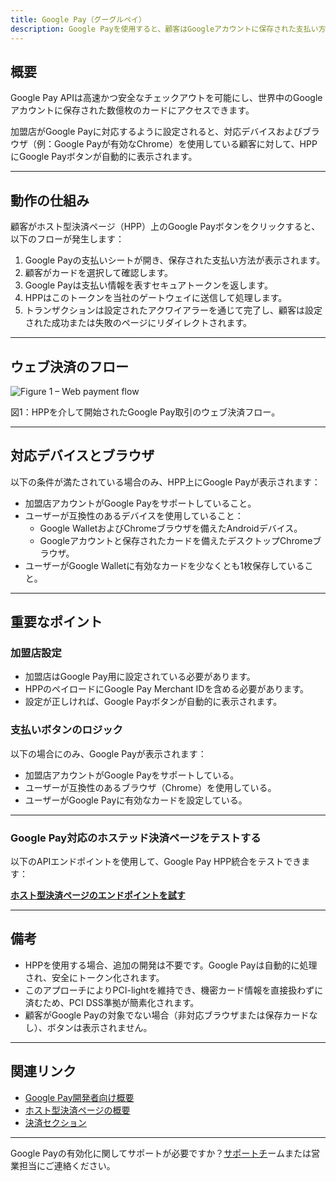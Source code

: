 ```yaml
---
title: Google Pay（グーグルペイ）
description: Google Payを使用すると、顧客はGoogleアカウントに保存された支払い方法を使って迅速に取引を完了できます。有効化されている場合、当社のホスト型決済ページ（HPP）はGoogle Payボタンを動的に表示し、スムーズなワンクリック決済体験を提供します。
---
```


## 概要

Google Pay APIは高速かつ安全なチェックアウトを可能にし、世界中のGoogleアカウントに保存された数億枚のカードにアクセスできます。

加盟店がGoogle Payに対応するように設定されると、対応デバイスおよびブラウザ（例：Google Payが有効なChrome）を使用している顧客に対して、HPPにGoogle Payボタンが自動的に表示されます。

---

## 動作の仕組み

顧客がホスト型決済ページ（HPP）上のGoogle Payボタンをクリックすると、以下のフローが発生します：

1. Google Payの支払いシートが開き、保存された支払い方法が表示されます。
2. 顧客がカードを選択して確認します。
3. Google Payは支払い情報を表すセキュアトークンを返します。
4. HPPはこのトークンを当社のゲートウェイに送信して処理します。
5. トランザクションは設定されたアクワイアラーを通じて完了し、顧客は設定された成功または失敗のページにリダイレクトされます。

---

## ウェブ決済のフロー

![Figure 1 – Web payment flow](/images/flows-payment-gpay-jp.svg)

図1：HPPを介して開始されたGoogle Pay取引のウェブ決済フロー。

---

## 対応デバイスとブラウザ

以下の条件が満たされている場合のみ、HPP上にGoogle Payが表示されます：

- 加盟店アカウントがGoogle Payをサポートしていること。
- ユーザーが互換性のあるデバイスを使用していること：
  - Google WalletおよびChromeブラウザを備えたAndroidデバイス。
  - Googleアカウントと保存されたカードを備えたデスクトップChromeブラウザ。
- ユーザーがGoogle Walletに有効なカードを少なくとも1枚保存していること。
  
---

## 重要なポイント

### 加盟店設定

- 加盟店はGoogle Pay用に設定されている必要があります。
- HPPのペイロードにGoogle Pay Merchant IDを含める必要があります。
- 設定が正しければ、Google Payボタンが自動的に表示されます。

### 支払いボタンのロジック

以下の場合にのみ、Google Payが表示されます：
- 加盟店アカウントがGoogle Payをサポートしている。
- ユーザーが互換性のあるブラウザ（Chrome）を使用している。
- ユーザーがGoogle Payに有効なカードを設定している。

---

### Google Pay対応のホステッド決済ページをテストする

以下のAPIエンドポイントを使用して、Google Pay HPP統合をテストできます：

[**ホスト型決済ページのエンドポイントを試す**](/api-reference/jp/hpp/generate-link)

---

## 備考

- HPPを使用する場合、追加の開発は不要です。Google Payは自動的に処理され、安全にトークン化されます。
- このアプローチによりPCI-lightを維持でき、機密カード情報を直接扱わずに済むため、PCI DSS準拠が簡素化されます。
- 顧客がGoogle Payの対象でない場合（非対応ブラウザまたは保存カードなし）、ボタンは表示されません。

---

## 関連リンク

- [Google Pay開発者向け概要](https://developers.google.com/pay/api/web/overview)
- [ホスト型決済ページの概要](/documentation-jp/payments/onlinepayment)
- [決済セクション](/documentation-jp/payments/paymentintro)

---

Google Payの有効化に関してサポートが必要ですか？[サポートチ](/support-jp/contact)ームまたは営業担当にご連絡ください。



